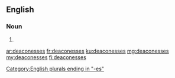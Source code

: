 ==English==

===Noun===
{{head|en|noun plural form}}

# {{plural of|deaconess|lang=en}}

[[Category:English plurals ending in "-es"]]

[[ar:deaconesses]]
[[fr:deaconesses]]
[[ku:deaconesses]]
[[mg:deaconesses]]
[[my:deaconesses]]
[[fi:deaconesses]]